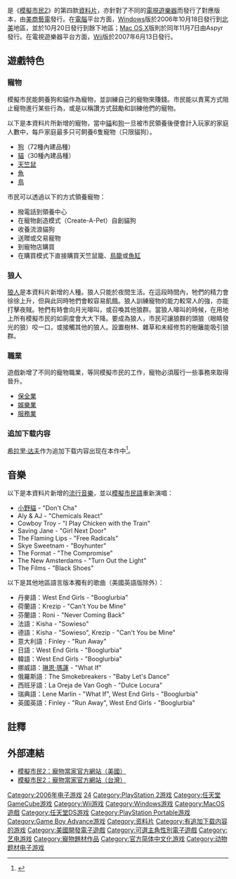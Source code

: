 {{noteTA
|T=zh-hans:模拟人生2 宠物当家; zh-hant:模擬市民2：寵物當家;
|G1=Sim
}}
{{Infobox VG
|title= 模擬市民2：寵物當家
|english     = The Sims 2: Pets
| image = File:Sims_2_Pets.jpg
| official    = {{vgr|CN|模拟人生2 宠物当家|nocc=yes}}
|developer= [[Maxis|Maxis]]
|publisher= {{vgr|WW|[[美商藝電|美商藝電]]|CN|[[中视网元|中视网元]]}}
|designer= [[亨特·豪|亨特·豪]]（Hunter Howe）<br />[[查理·倫敦|查理·倫敦]]（Charles London）<br />[[邁克·達加|邁克·達加]]（Mike Darga）<br />[[拉克希米·加拉柏甄|拉克希米·加拉柏甄]]（Lakshmi Jalapayan）
|engine= 自研引擎
|genre= [[生活模拟游戏|生活模拟]]
|modes= [[单人电子游戏|单人]]
|platforms= {{spml|[[Microsoft_Windows|Microsoft Windows]]|[[Mac_OS_X|Mac OS X]]|[[Wii|Wii]]|[[GameCube|GameCube]]|[[NDS|NDS]]|[[Game_Boy_Advance|GBA]]|[[N-Gage|N-Gage]]|[[PlayStation_2|PlayStation 2]]|[[PlayStation_Portable|PlayStation Portable]]}}
|released= '''Microsoft Windows&PlayStation 2'''{{vgr|NA|2006年10月17日|EU|2006年10月20日|AU|2006年10月26日|CN|2007年4月25日（仅Windows）<ref>{{Cite web |url = http://games.sina.com.cn/j/n/2007-04-25/1158195789.shtml |title = 《模拟人生2：宠物当家》携宠物来到你身边 |author =  |date = 2007-04-25 |publisher = 出版者 |language = zh-cn |accessdate = 2018-05-04 |archive-date = 2019-08-22 |archive-url = https://web.archive.org/web/20190822024136/http://games.sina.com.cn/j/n/2007-04-25/1158195789.shtml |dead-url = no }}</ref><ref>{{Cite web |url = http://games.sina.com.cn/j/n/2007-06-05/1709200609.shtml |title = 《模拟人生2 宠物当家》别让你的宠物挨饿 |author =  |date = 2007-06-05 |publisher = 新浪 |language = zh-cn |accessdate = 2018-05-04 |archive-date = 2019-08-28 |archive-url = https://web.archive.org/web/20190828050046/http://games.sina.com.cn/j/n/2007-06-05/1709200609.shtml |dead-url = no }}</ref>}}'''Nintendo DS'''{{vgr|AU|2006年10月26日|EU|2006年10月27日|NA|2006年10月31日}}'''Game Boy Advance'''{{vgr|NA|2006年11月7日|AU|2006年11月16日|EU|2006年11月17日}}'''PlayStation Portable'''{{vgr|NA|2006年12月14日|AU|2006年12月14日|EU|2006年12月15日}}'''Wii'''{{vgr|NA|2007年6月12日|PAL|2007年6月22日}}
}}

{{vgname|模擬市民2：寵物當家|en=The Sims 2: Pets|cn=模拟人生2 宠物当家|tw=模擬市民2：寵物當家}}是《[[模擬市民2|模擬市民2]]》的第四款[[資料片|資料片]]，亦針對了不同的[[電視遊樂器|電視遊樂器]]而發行了對應版本，由[[美商藝電|美商藝電]]發行。在[[電腦|電腦]]平台方面，[[Microsoft_Windows|Windows]]版於2006年10月18日發行到[[北美|北美]]地區，並於10月20日發行到餘下地區；[[Mac_OS_X|Mac OS X]]版則於同年11月7日由Aspyr發行。在電視遊樂器平台方面，[[Wii|Wii]]版於2007年6月13日發行。

== 遊戲特色 ==
=== 寵物 ===
模擬市民能飼養狗和貓作為寵物，並訓練自己的寵物來賺錢。市民能以責罵方式阻止寵物進行某些行為，或是以稱讚方式鼓勵和訓練他們的寵物。

以下是本資料片所新增的寵物，當中[[貓|貓]]和[[狗|狗]]一旦被市民領養後便會計入玩家的家庭人數中，每戶家庭最多只可飼養6隻寵物（只限貓狗）。
* [[狗|狗]]（72種內建品種）
* [[貓|貓]]（30種內建品種）
* [[天竺鼠|天竺鼠]]
* [[魚|魚]]
* [[鳥|鳥]]

市民可以透過以下的方式領養寵物：
* 撥電話到領養中心
* 在寵物創造模式（Create-A-Pet）自創貓狗
* 收養流浪貓狗
* 送贈或交易寵物
* 到寵物店購買
* 在購買模式下直接購買天竺鼠籠、[[鳥籠|鳥籠]]或[[魚缸|魚缸]]

=== 狼人 ===
[[狼人|狼人]]是本資料片新增的人種。狼人只能於夜間生活。在這段時間內，牠們的精力會徐徐上升，但與此同時牠們會較容易飢餓。狼人訓練寵物的能力較常人的強，亦能打擊夜賊。牠們有時會向月光嗥叫，或召喚其他狼群。當狼人嗥叫的時候，在用地上所有模擬市民的如廁度會大大下降。要成為狼人，市民可讓狼群的頭狼（眼睛發光的狼）咬一口，或接觸其他的狼人。設置樹林、雜草和未經修剪的樹籬能吸引狼群。

=== 職業 ===
遊戲新增了不同的寵物職業，等同模擬市民的工作，寵物必須履行一些事務來取得晉升。
* [[保全|保全業]]
* [[娛樂|娛樂業]]
* [[服務業|服務業]]

=== 追加下载内容 ===
[[希拉里·达夫|希拉里·达夫]]作为追加下载内容出现在本作中<ref>{{Cite web |url = http://games.sina.com.cn/j/n/2006-10-16/1459171055.shtml |title = 美少女希拉里·达夫现身《模拟人生2：宠物》 |author =  |date = 2006-10-16 |publisher = 新浪 |language = zh-cn |accessdate = 2018-05-04 |archive-date = 2019-08-23 |archive-url = https://web.archive.org/web/20190823090655/http://games.sina.com.cn/j/n/2006-10-16/1459171055.shtml |dead-url = no }}</ref>。

== 音樂 ==
以下是本資料片新增的[[流行音樂|流行音樂]]，並以[[模擬市民語|模擬市民語]]重新演唱：
* [[小野貓|小野貓]] - "Don't Cha"
* Aly & AJ - "Chemicals React"
* Cowboy Troy - "I Play Chicken with the Train"
* Saving Jane - "Girl Next Door"
* The Flaming Lips - "Free Radicals"
* Skye Sweetnam - "Boyhunter"
* The Format - "The Compromise"
* The New Amsterdams - "Turn Out the Light"
* The Films - "Black Shoes"

以下是其他地區語言版本獨有的歌曲（美國英語版除外）：
* 丹麥語：West End Girls - "Booglurbia"
* 荷蘭語：Krezip - "Can't You be Mine"
* 芬蘭語：Roni - "Never Coming Back"
* 法語：Kisha - "Sowieso"
* 德語：Kisha - "Sowieso", Krezip - "Can't You be Mine"
* 意大利語：Finley - "Run Away"
* 日語：West End Girls - "Booglurbia"
* 韓語：West End Girls - "Booglurbia"
* 挪威語：[[琳恩·瑪蓮|琳恩·瑪蓮]] - "What If"
* 俄羅斯語：The Smokebreakers - "Baby Let's Dance"
* 西班牙語：La Oreja de Van Gogh - "Dulce Locura"
* 瑞典語：Lene Marlin - "What If", West End Girls - "Booglurbia"
* 英國英語：Finley - "Run Away", West End Girls - "Booglurbia"

== 註釋 ==
{{Reflist}}

== 外部連結 ==
* [https://web.archive.org/web/20070331231738/http://thesims2.ea.com/about/ep4_index.php 模擬市民2：寵物當家官方網站（美國）] {{en}}
* [https://web.archive.org/web/20071011133040/http://thesims2.ea.com.tw/about/EP4.aspx 模擬市民2：寵物當家官方網站（台灣）] {{zh-tw}}

{{The Sims series}}

{{DEFAULTSORT:Sims 2, Pets}}
[[Category:2006年电子游戏|Category:2006年电子游戏]]
[[Category:模拟人生系列|24]]
[[Category:PlayStation_2游戏|Category:PlayStation 2游戏]]
[[Category:任天堂GameCube游戏|Category:任天堂GameCube游戏]]
[[Category:Wii游戏|Category:Wii游戏]]
[[Category:Windows游戏|Category:Windows游戏]]
[[Category:MacOS遊戲|Category:MacOS遊戲]]
[[Category:任天堂DS游戏|Category:任天堂DS游戏]]
[[Category:PlayStation_Portable游戏|Category:PlayStation Portable游戏]]
[[Category:Game_Boy_Advance游戏|Category:Game Boy Advance游戏]]
[[Category:资料片|Category:资料片]]
[[Category:有追加下载内容的游戏|Category:有追加下载内容的游戏]]
[[Category:美國開發電子遊戲|Category:美國開發電子遊戲]]
[[Category:可選主角性別電子遊戲|Category:可選主角性別電子遊戲]]
[[Category:艺电游戏|Category:艺电游戏]]
[[Category:寵物題材作品|Category:寵物題材作品]]
[[Category:官方简体中文化游戏|Category:官方简体中文化游戏]]
[[Category:动物题材电子游戏|Category:动物题材电子游戏]]